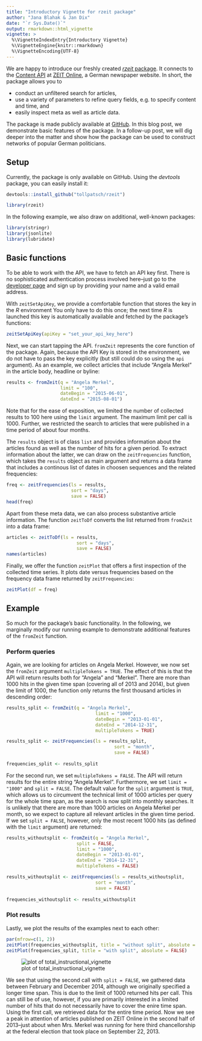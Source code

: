 ```yaml
---
title: "Introductory Vignette for rzeit package"
author: "Jana Blahak & Jan Dix"
date: "`r Sys.Date()`"
output: rmarkdown::html_vignette
vignette: >
  %\VignetteIndexEntry{Introductory Vignette}
  %\VignetteEngine{knitr::rmarkdown}
  %\VignetteEncoding{UTF-8}
---
```

We are happy to introduce our freshly created [*rzeit* package](https://github.com/tollpatsch/rzeit). It connects to the [Content API](http://developer.zeit.de/index/) at [ZEIT Online](http://www.zeit.de/), a German newspaper website. In short, the package allows you to 

- conduct an unfiltered search for articles,
- use a variety of parameters to refine query fields, e.g. to specify content and time, and
- easily inspect meta as well as article data.

The package is made publicly available at [GitHub](https://github.com/tollpatsch/rzeit). In this blog post, we demonstrate basic features of the package. In a follow-up post, we will dig deeper into the matter and show how the package can be used to construct networks of popular German politicians.
    

## Setup

Currently, the package is only available on GitHub. Using the *devtools* package, you can easily install it:

```r
devtools::install_github("tollpatsch/rzeit")
```

```r
library(rzeit)
```    

In the following example, we also draw on additional, well-known packages:

```r
library(stringr)
library(jsonlite)
library(lubridate)
```    



## Basic functions

To be able to work with the API, we have to fetch an API key first. There is no sophisticated authentication process involved here--just go to the [developer page](http://developer.zeit.de/quickstart/) and sign up by providing your name and a valid email address.

With `zeitSetApiKey`, we provide a comfortable function that stores the key in the *R* environment You only have to do this once; the next time *R* is launched this key is automatically available and fetched by the package's functions:

```r
zeitSetApiKey(apiKey = "set_your_api_key_here")
```

Next, we can start tapping the API. `fromZeit` represents the core function of the package. Again, because the API Key is stored in the environment, we do not have to pass the key explicitly (but still  could do so using the `api` argument). As an example, we collect articles that include "Angela Merkel" in the article body, headline or byline:

```r
results <- fromZeit(q = "Angela Merkel",
                    limit = "100",
                    dateBegin = "2015-06-01",
                    dateEnd = "2015-08-01")
```

Note that for the ease of exposition, we limited the number of collected results to 100 here using the `limit` argument. The maximum limit per call is 1000. Further, we restricted the search to articles that were published in a time period of about four months.

The `results` object is of class `list` and provides information about the articles found as well as the number of hits for a given period. To extract information about the latter, we can draw on the `zeitFrequencies` function, which takes the `results` object as main argument and returns a data frame that includes a continous list of dates in choosen sequences and the related frequencies:  
 
```r
freq <- zeitFrequencies(ls = results,
                        sort = "days",
                        save = FALSE) 
head(freq)
```

Apart from these meta data, we can also process substantive article information. The function `zeitToDf` converts the list returned from `fromZeit` into a data frame:

```r
articles <- zeitToDf(ls = results,
                          sort = "days",
                          save = FALSE) 
names(articles)
```

Finally, we offer the function `zeitPlot` that offers a first inspection of the collected time series. It plots date versus frequencies based on the frequency data frame returned by `zeitFrequencies`:

```r
zeitPlot(df = freq) 
```


## Example

So much for the package's basic functionality. In the following, we marginally modify our running example to demonstrate additional features of the `fromZeit` function. 

### Perform queries

Again, we are looking for articles on Angela Merkel. However, we now set the `fromZeit` argument `multipleTokens = TRUE`. The effect of this is that the API will return results both for "Angela" and "Merkel". There are more than 1000 hits in the given time span (covering all of 2013 and 2014), but given the limit of 1000, the function only returns the first thousand articles in descending order:

```r
results_split <- fromZeit(q = "Angela Merkel",
                                 limit = "1000",
                                 dateBegin = "2013-01-01",
                                 dateEnd = "2014-12-31",
                                 multipleTokens = TRUE)

results_split <- zeitFrequencies(ls = results_split,
                                        sort = "month",
                                        save = FALSE)
                                
frequencies_split <- results_split
```

For the second run, we set `multipleTokens = FALSE`. The API will return results for the entire string "Angela Merkel". Furthermore, we set `limit = "1000"` and `split = FALSE`. The default value for the `split` argument is `TRUE`, which allows us to circumvent the technical limit of 1000 articles per query for the whole time span, as the search is now split into monthly searches. It is unlikely that there are more than 1000 articles on Angela Merkel per month, so we expect to capture all relevant articles in the given time period. If we set `split = FALSE`, however, only the most recent 1000 hits (as defined with the `limit` argument) are returned:

```r
results_withoutsplit <- fromZeit(q = "Angela Merkel",
                          split = FALSE,
                          limit = "1000",
                          dateBegin = "2013-01-01",
                          dateEnd = "2014-12-31",
                          multipleTokens = FALSE)

results_withoutsplit <- zeitFrequencies(ls = results_withoutsplit,
                                 sort = "month",
                                 save = FALSE)
                                
frequencies_withoutsplit <- results_withoutsplit
```

### Plot results

Lastly, we plot the results of the examples next to each other:

```r
par(mfrow=c(1, 2))
zeitPlot(frequencies_withoutsplit, title = "without split", absolute = FALSE)
zeitPlot(frequencies_split, title = "with split", absolute = FALSE)
```
![plot of total_instructional_vignette](./figure/total_instructional_vignette.png) 

We see that using the second call with `split = FALSE`, we gathered data between February and December 2014, although we originally specified a longer time span. This is due to the limit of 1000 returned hits per call. This can still be of use, however, if you are primarily interested in a limited number of hits that do not necessarily have to cover the enire time span. Using the first call, we retrieved data for the entire time period. Now we see a peak in attention of articles published on ZEIT Online in the second half of 2013--just about when Mrs. Merkel was running for here third chancellorship at the federal election that took place on September 22, 2013.




